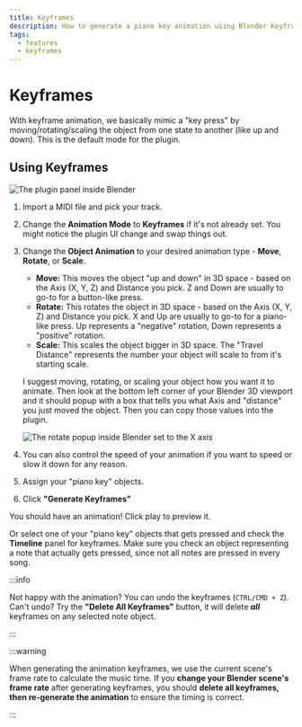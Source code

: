 ```yaml
---
title: Keyframes
description: How to generate a piano key animation using Blender Keyframes
tags:
  - features
  - keyframes
---
```


# Keyframes

With keyframe animation, we basically mimic a "key press" by moving/rotating/scaling the object from one state to another (like up and down). This is the default mode for the plugin.

## Using Keyframes

![The plugin panel inside Blender](/screenshots/keyframe-mode.png)

1. Import a MIDI file and pick your track.
1. Change the **Animation Mode** to **Keyframes** if it's not already set. You might notice the plugin UI change and swap things out.
1. Change the **Object Animation** to your desired animation type - **Move**, **Rotate**, or **Scale**.

   - **Move:** This moves the object "up and down" in 3D space - based on the Axis (X, Y, Z) and Distance you pick. Z and Down are usually to go-to for a button-like press.
   - **Rotate:** This rotates the object in 3D space - based on the Axis (X, Y, Z) and Distance you pick. X and Up are usually to go-to for a piano-like press. Up represents a "negative" rotation, Down represents a "positive" rotation.
   - **Scale:** This scales the object bigger in 3D space. The "Travel Distance" represents the number your object will scale to from it's starting scale.

   I suggest moving, rotating, or scaling your object how you want it to animate. Then look at the bottom left corner of your Blender 3D viewport and it should popup with a box that tells you what Axis and "distance" you just moved the object. Then you can copy those values into the plugin.

   ![The rotate popup inside Blender set to the X axis](./assets/transform-popup.png)

1. You can also control the speed of your animation if you want to speed or slow it down for any reason.
1. Assign your "piano key" objects.
1. Click **"Generate Keyframes"**

You should have an animation! Click play to preview it.

Or select one of your "piano key" objects that gets pressed and check the **Timeline** panel for keyframes. Make sure you check an object representing a note that actually gets pressed, since not all notes are pressed in every song.

:::info

Not happy with the animation? You can undo the keyframes (`CTRL/CMD + Z`). Can't undo? Try the **"Delete All Keyframes"** button, it will delete **_all_** keyframes on any selected note object.

:::

:::warning

When generating the animation keyframes, we use the current scene's frame rate to calculate the music time. If you **change your Blender scene's frame rate** after generating keyframes, you should **delete all keyframes, then re-generate the animation** to ensure the timing is correct.

:::
